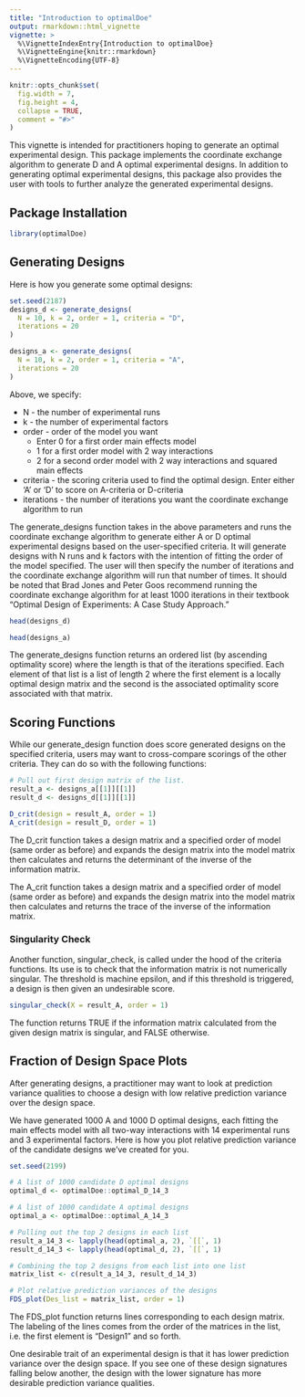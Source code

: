 ```yaml
---
title: "Introduction to optimalDoe"
output: rmarkdown::html_vignette
vignette: >
  %\VignetteIndexEntry{Introduction to optimalDoe}
  %\VignetteEngine{knitr::rmarkdown}
  %\VignetteEncoding{UTF-8}
---
```


```r
knitr::opts_chunk$set(
  fig.width = 7,
  fig.height = 4,
  collapse = TRUE,
  comment = "#>"
)
```
This vignette is intended for practitioners hoping to generate an optimal experimental design. This package implements the coordinate exchange algorithm to generate D and A optimal experimental designs. In addition to generating optimal experimental designs, this package also provides the user with tools to further analyze the generated experimental designs. 

## Package Installation
```r

library(optimalDoe)
```
## Generating Designs
Here is how you generate some optimal designs:
```r
set.seed(2187)
designs_d <- generate_designs(
  N = 10, k = 2, order = 1, criteria = "D",
  iterations = 20
)

designs_a <- generate_designs(
  N = 10, k = 2, order = 1, criteria = "A",
  iterations = 20
)
```
Above, we specify: 

* N - the number of experimental runs 
* k - the number of experimental factors  
* order - order of the model you want 
  + Enter 0 for a first order main effects model 
  + 1 for a first order model with 2 way interactions 
  + 2 for a second order model with 2 way interactions and squared main effects 
* criteria - the scoring criteria used to find the optimal design. Enter 
either 'A' or 'D' to score on A-criteria or D-criteria 
* iterations - the number of iterations you want the coordinate exchange algorithm to run 

The generate_designs function takes in the above parameters and runs the coordinate exchange algorithm to generate either A or D optimal experimental designs based on the user-specified criteria. It will generate designs with N runs and k factors with the intention of fitting the order of the model specified. The user will then specify the number of iterations and the coordinate exchange algorithm will run that number of times. It should be noted that Brad Jones and Peter Goos recommend running the coordinate exchange algorithm for at least 1000 iterations in their textbook "Optimal Design of Experiments: A Case Study Approach." 

```r
head(designs_d)

head(designs_a)
```
The generate_designs function returns an ordered list (by ascending optimality score) where the length is that of the iterations specified. Each element of that list is a list of length 2 where the first element is a locally optimal design matrix and the second is the associated optimality score associated with that matrix.

## Scoring Functions
While our generate_design function does score generated designs on the specified criteria, users may want to cross-compare scorings of the other criteria. They can do so with the following functions:
```r
# Pull out first design matrix of the list.
result_a <- designs_a[[1]][[1]]
result_d <- designs_d[[1]][[1]]

D_crit(design = result_A, order = 1)
A_crit(design = result_D, order = 1)
```
The D_crit function takes a design matrix and a specified order of model (same order as before) and expands the design matrix into the model matrix then calculates and returns the determinant of the inverse of the information matrix. 

The A_crit function takes a design matrix and a specified order of model (same order as before) and expands the design matrix into the model matrix then calculates and returns the trace of the inverse of the information matrix. 

### Singularity Check
Another function, singular_check, is called under the hood of the criteria functions. Its use is to check that the information matrix is not numerically singular. The threshold is machine epsilon, and if this threshold is triggered, a design is then given an undesirable score. 
```r
singular_check(X = result_A, order = 1)
```
The function returns TRUE if the information matrix calculated from the given design matrix is singular, and FALSE otherwise.

## Fraction of Design Space Plots
After generating designs, a practitioner may want to look at prediction variance qualities to choose a design with low relative prediction variance over the design space. 

We have generated 1000 A and 1000 D optimal designs, each fitting the main effects model with all two-way interactions with 14 experimental runs and 3 experimental factors. Here is how you plot relative prediction variance of the candidate designs we've created for you.
```r
set.seed(2199)

# A list of 1000 candidate D optimal designs
optimal_d <- optimalDoe::optimal_D_14_3

# A list of 1000 candidate A optimal designs
optimal_a <- optimalDoe::optimal_A_14_3

# Pulling out the top 2 designs in each list
result_a_14_3 <- lapply(head(optimal_a, 2), `[[`, 1)
result_d_14_3 <- lapply(head(optimal_d, 2), `[[`, 1)

# Combining the top 2 designs from each list into one list
matrix_list <- c(result_a_14_3, result_d_14_3)

# Plot relative prediction variances of the designs
FDS_plot(Des_list = matrix_list, order = 1)
```


The FDS_plot function returns lines corresponding to each design matrix. The labeling of the lines comes from the order of the matrices in the list, i.e. the first element is "Design1" and so forth. 

One desirable trait of an experimental design is that it has lower prediction variance over the design space. If you see one of these design signatures falling below another, the design with the lower signature has more desirable prediction variance qualities.
